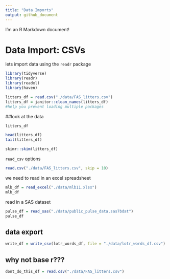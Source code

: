 ```yaml
---
title: "Data Imports"
output: github_document
---
```


I'm an R Markdown document! 

# Data Import: CSVs

lets import data using the `readr` package

```r
library(tidyverse)
library(readr)
library(readxl)
library(haven)
```

```r
litters_df = read.csv("./data/FAS_litters.csv")
litters_df = janitor::clean_names(litters_df)
#help you prevent loading multiple packages
```

##look at the data

```r
litters_df

head(litters_df)
tail(litters_df)

```

```r

skimr::skim(litters_df)

```

`read_csv` options

```r
read.csv("./data/FAS_litters.csv", skip = 10)
```


we need to read in an excel spreadsheet

```r
mlb_df = read_excel("./data/mlb11.xlsx")
mlb_df
```

read in a SAS dataset
```r
pulse_df = read_sas("./data/public_pulse_data.sas7bdat")
pulse_df
```

## data export

```r
write_df = write_csv(lotr_words_df, file = "./data/lotr_words_df.csv")
```

## why not base r???
```r
dont_do_this_df = read.csv("./data/FAS_litters.csv")
```